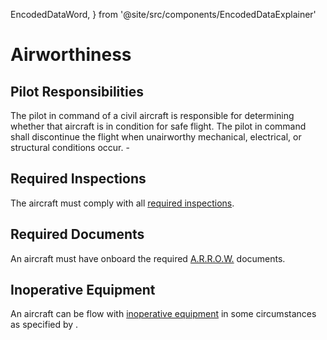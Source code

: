   EncodedDataWord,
} from '@site/src/components/EncodedDataExplainer'

# Airworthiness

## Pilot Responsibilities

The pilot in command of a civil aircraft is responsible for determining whether
that aircraft is in condition for safe flight. The pilot in command shall
discontinue the flight when unairworthy mechanical, electrical, or structural
conditions occur. - <Reg part="91.7" />

## Required Inspections

The aircraft must comply with all
[required inspections](/topics/regulations/inspections).

## Required Documents

An aircraft must have onboard the required
[A.R.R.O.W.](/topics/regulations/airworthiness/documents) documents.

## Inoperative Equipment

An aircraft can be flow with
[inoperative equipment](/topics/regulations/airworthiness/inoperative) in some
circumstances as specified by <Reg part="91.213" />.
